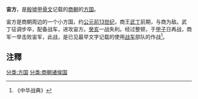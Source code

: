 '''宙方'''，是[[殷墟|殷墟]][[甲骨文|甲骨文]]记载的[[商朝|商朝]]的[[方国|方国]]。

宙方是商朝周边的一个小方国，约[[公元前|公元前]][[13世纪|13世纪]]，商王[[武丁|武丁]]前期，与商为敌。武丁征调步卒，配备战车，进攻宙方。[[癸亥|癸亥]]一战失利。经过整顿，于[[甲子|甲子]]日再战，商军一举击败宙军，此战，是已见最早文字记载的使用[[战车|战车]]部队的作战<ref>《中华战典》</ref>。

==注釋==
{{reflist}}

{{DEFAULTSORT:Z}}
[[分类:方国|分类:方国]]
[[分类:商朝诸侯国|分类:商朝诸侯国]]